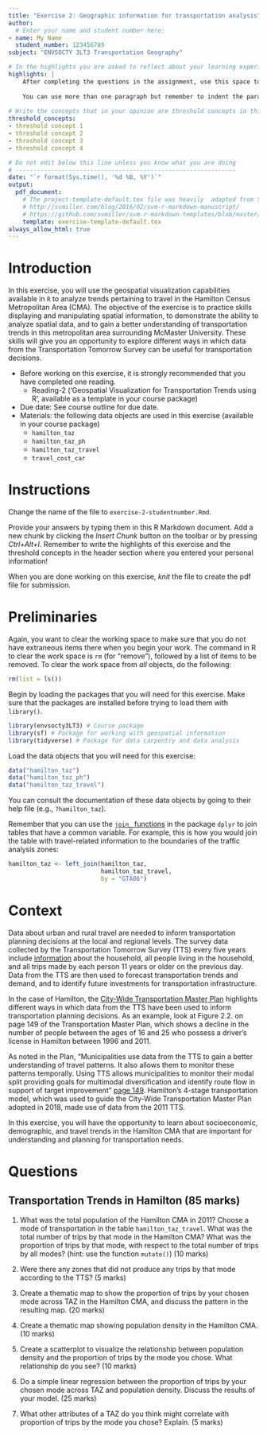 ```yaml
---
title: "Exercise 2: Geographic information for transportation analysis"
author:
  # Enter your name and student number here:
- name: My Name
  student_number: 123456789
subject: "ENVSOCTY 3LT3 Transportation Geography"

# In the highlights you are asked to reflect about your learning experience while working on this exercise. This section is worth 10 marks.
highlights: |
    After completing the questions in the assignment, use this space to briefly write your thoughts about your learning experience. What did you learn working on this assignment? How were you challenged? Or was it easy?
    
    You can use more than one paragraph but remember to indent the paragraphs. This summary does not need to be very long, try to write it in about 200 words.
    
# Write the concepts that in your opinion are threshold concepts in this exercise. A threshold concept is a key idea that once you grasp it, it changes your understanding of a topic, phenomenon, subject, method, etc. Write between three and five threshold concepts that apply to your learning experience working on this exercise. This section is worth 5 marks.
threshold_concepts: 
- threshold concept 1
- threshold concept 2 
- threshold concept 3
- threshold concept 4

# Do not edit below this line unless you know what you are doing
# --------------------------------------------------------------
date: "`r format(Sys.time(), '%d %B, %Y')`"
output:
  pdf_document:
    # The project-template-default.tex file was heavily  adapted from Steven V. Miller's template for academic manuscripts. See:
    # http://svmiller.com/blog/2016/02/svm-r-markdown-manuscript/
    # https://github.com/svmiller/svm-r-markdown-templates/blob/master/svm-latex-ms.tex
    template: exercise-template-default.tex
always_allow_html: true
---
```


# Introduction

In this exercise, you will use the geospatial visualization capabilities available in `R` to analyze trends pertaining to travel in the Hamilton Census Metropolitan Area (CMA). The objective of the exercise is to practice skills displaying and manipulating spatial information, to demonstrate the ability to analyze spatial data, and to gain a better understanding of transportation trends in this metropolitan area surrounding McMaster University. These skills will give you an opportunity to explore different ways in which data from the Transportation Tomorrow Survey can be useful for transportation decisions.

* Before working on this exercise, it is strongly recommended that you have completed one reading.
    + Reading-2 ('Geospatial Visualization for Transportation Trends using R', available as a template in your course package)
* Due date:	See course outline for due date.
* Materials: the following data objects are used in this exercise (available in your course package)
    + `hamilton_taz`
    + `hamilton_taz_ph`
    + `hamilton_taz_travel`
    + `travel_cost_car`

# Instructions

Change the name of the file to `exercise-2-studentnumber.Rmd`. 

Provide your answers by typing them in this R Markdown document. Add a new chunk by clicking the *Insert Chunk* button on the toolbar or by pressing *Ctrl+Alt+I*. Remember to write the highlights of this exercise and the threshold concepts in the header section where you entered your personal information!

When you are done working on this exercise, _knit_ the file to create the pdf file for submission.

# Preliminaries

Again, you want to clear the working space to make sure that you do not have extraneous items there when you begin your work. The command in R to clear the work space is `rm` (for "remove"), followed by a list of items to be removed. To clear the work space from _all_ objects, do the following:
```r
rm(list = ls())
```

Begin by loading the packages that you will need for this exercise. Make sure that the packages are installed before trying to load them with `library()`. 
```r
library(envsocty3LT3) # Course package
library(sf) # Package for working with geospatial information
library(tidyverse) # Package for data carpentry and data analysis
```

Load the data objects that you will need for this exercise:
```r
data("hamilton_taz")
data("hamilton_taz_ph")
data("hamilton_taz_travel")
```

You can consult the documentation of these data objects by going to their help file (e.g., `?hamilton_taz`).

Remember that you can use the [`join_` functions]() in the package `dplyr` to join tables that have a common variable. For example, this is how you would join the table with travel-related information to the boundaries of the traffic analysis zones:
```r
hamilton_taz <- left_join(hamilton_taz,
                          hamilton_taz_travel,
                          by = "GTA06")
```

# Context

Data about urban and rural travel are needed to inform transportation planning decisions at the local and regional levels. The survey data collected by the Transportation Tomorrow Survey (TTS) every five years include [information](http://www.tts2016.ca/en/survey-questions.php) about the household, all people living in the household, and all trips made by each person 11 years or older on the previous day. Data from the TTS are then used to forecast transportation trends and demand, and to identify future investments for transportation infrastructure.

In the case of Hamilton, the [City-Wide Transportation Master Plan](https://www.hamilton.ca/sites/default/files/media/browser/2018-10-24/tmp-review-update-final-report-oct2018.pdf) highlights different ways in which data from the TTS have been used to inform transportation planning decisions. As an example, look at Figure 2.2. on page 149 of the Transportation Master Plan, which shows a decline in the number of people between the ages of 16 and 25 who possess a driver's license in Hamilton between 1996 and 2011. 

As noted in the Plan, "Municipalities use data from the TTS to gain a better understanding of travel patterns. It also allows them to monitor these patterns temporally. Using TTS allows municipalities to monitor their modal split providing goals for multimodal diversification and identify route flow in support of target improvement" [page 149](https://www.hamilton.ca/sites/default/files/media/browser/2018-10-24/tmp-review-update-final-report-oct2018.pdf). Hamilton's 4-stage transportation model, which was used to guide the City-Wide Transportation Master Plan adopted in 2018, made use of data from the 2011 TTS.

In this exercise, you will have the opportunity to learn about socioeconomic, demographic, and travel trends in the Hamilton CMA that are important for understanding and planning for transportation needs.

# Questions

## Transportation Trends in Hamilton (85 marks)

1.	What was the total population of the Hamilton CMA in 2011? Choose a mode of transportation in the table `hamilton_taz_travel`. What was the total number of trips by that mode in the Hamilton CMA? What was the proportion of trips by that mode, with respect to the total number of trips by all modes? (hint: use the function `mutate()`) (10 marks)


2.	Were there any zones that did not produce any trips by that mode according to the TTS? (5 marks)


3.	Create a thematic map to show the proportion of trips by your chosen mode across TAZ in the Hamilton CMA, and discuss the pattern in the resulting map. (20 marks)


4.  Create a thematic map showing population density in the Hamilton CMA. (10 marks)


5.	Create a scatterplot to visualize the relationship between population density and the proportion of trips by the mode you chose. What relationship do you see? (10 marks)


6. Do a simple linear regression between the proportion of trips by your chosen mode across TAZ and population density. Discuss the results of your model. (25 marks)


7. What other attributes of a TAZ do you think might correlate with proportion of trips by the mode you chose? Explain. (5 marks)
